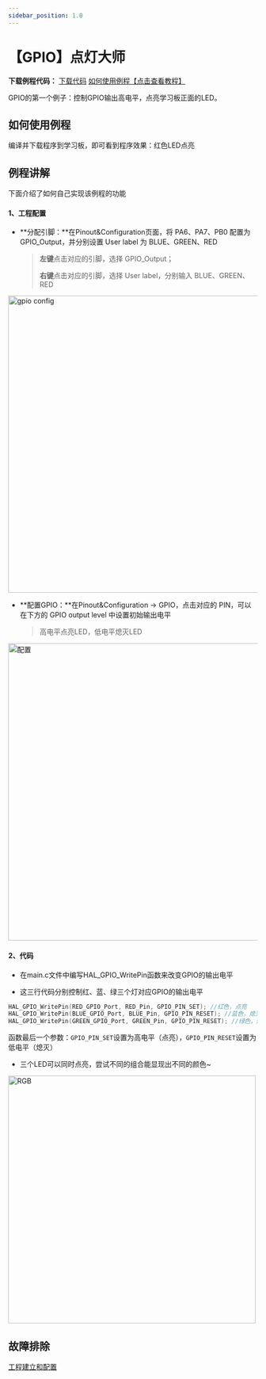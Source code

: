```yaml
---
sidebar_position: 1.0
---
```

# 【GPIO】点灯大师

**下载例程代码：** <a href="https://pan.baidu.com/s/1SFOw72dbZ7-SjMEwzYVTsw?pwd=ueh5" class="source_download_button">下载代码</a> [如何使用例程【点击查看教程】](/docs/stm32/example/HowToImportExample)

GPIO的第一个例子：控制GPIO输出高电平，点亮学习板正面的LED。

## 如何使用例程

编译并下载程序到学习板，即可看到程序效果：红色LED点亮

## 例程讲解

下面介绍了如何自己实现该例程的功能

#### 1、工程配置

- **分配引脚：**在Pinout&Configuration页面，将 PA6、PA7、PB0 配置为 GPIO_Output，并分别设置 User label 为 BLUE、GREEN、RED

    > **左键**点击对应的引脚，选择 GPIO_Output；
    >
    > **右键**点击对应的引脚，选择 User label，分别输入 BLUE、GREEN、RED

<div style={{ display: "flex", justifyContent: "center", alignItems: "center", marginBottom: "20px"}}>
<img src={require('./img/LED/gpio config.png').default} alt="gpio config" width="600px" />
</div>

- **配置GPIO：**在Pinout&Configuration -> GPIO，点击对应的 PIN，可以在下方的 GPIO output level 中设置初始输出电平

    > 高电平点亮LED，低电平熄灭LED

<div style={{ display: "flex", justifyContent: "center", alignItems: "center", marginBottom: "20px"}}>
<img src={require('./img/LED/配置.png').default} alt="配置" width="600px" />
</div>

#### 2、代码

- 在main.c文件中编写HAL_GPIO_WritePin函数来改变GPIO的输出电平

- 这三行代码分别控制红、蓝、绿三个灯对应GPIO的输出电平

```c
HAL_GPIO_WritePin(RED_GPIO_Port, RED_Pin, GPIO_PIN_SET); //红色，点亮
HAL_GPIO_WritePin(BLUE_GPIO_Port, BLUE_Pin, GPIO_PIN_RESET); //蓝色，熄灭
HAL_GPIO_WritePin(GREEN_GPIO_Port, GREEN_Pin, GPIO_PIN_RESET); //绿色，熄灭
```

函数最后一个参数：`GPIO_PIN_SET`设置为高电平（点亮），`GPIO_PIN_RESET`设置为低电平（熄灭）

- 三个LED可以同时点亮，尝试不同的组合能显现出不同的颜色~

<div style={{ display: "flex", justifyContent: "center", alignItems: "center", marginBottom: "20px"}}>
<img src={require('./img/LED/RGB.png').default} alt="RGB" width="500px" />
</div>

## 故障排除

[工程建立和配置](/docs/stm32/FAQ)
